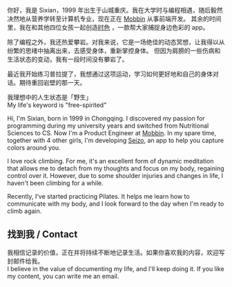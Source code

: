 
你好，我是 Sixian，1999 年出生于山城重庆。我在大学时与编程相遇，随后毅然决然地从营养学转至计算机专业，现在正在 [Mobbin](https://mobbin.com) 从事前端开发。
其余的时间里，我在和其他四位女孩一起创造[时色](https://www.xiaohongshu.com/user/profile/64a84ccf000000000a021851) ，一款帮大家捕捉身边色彩的 app。

除了编程之外，我还热爱攀岩。对我来说，它是一场绝佳的动态冥想，让我得以从纷繁的思绪中抽离出来，去感受身体，重新掌控身体。
但因为肩膀的一些伤病和生活状态的变动，我有一段时间没有攀岩了。

最近我开始练习普拉提了，我想通过这项运动，学习如何更好地和自己的身体对话。期待重回岩壁的那一天。

<div className="flex items-center gap-4 md:my-10">
  <Avatar />
  <p>
    我理想中的人生状态是「野生」
    <br/>My life's keyword is "free-spirited"
  </p>
</div>

Hi, I'm Sixian, born in 1999 in Chongqing. I discovered my passion for
programming during my university years and switched from Nutritional Sciences
to CS. Now I'm a Product Engineer at [Mobbin](https://mobbin.com). In my spare time, together with 4 other girls, I'm developing [Seizo](https://www.xiaohongshu.com/user/profile/64a84ccf000000000a021851), an app to help you capture colors around you.

I love rock climbing. For me, it's an excellent form of dynamic meditation
that allows me to detach from my thoughts and focus on my body, regaining control
over it. However, due to some shoulder injuries and changes in life, I haven't been climbing for a while.

Recently, I've started practicing Pilates. It helps me learn how to communicate with my body, and I look forward to the day when I'm ready to climb again.
<h2>找到我 / Contact</h2>

<p>
  我相信记录的价值，正在并将持续不断地记录生活。如果你喜欢我的内容，欢迎写封<MyEmail>邮件</MyEmail>给我。
  <br />I believe in the value of documenting my life, and I'll keep doing it. If
  you like my content, you can write me an <MyEmail>email</MyEmail>.
</p>
